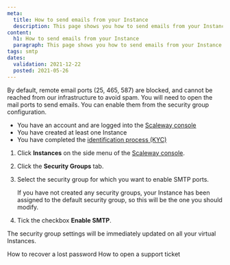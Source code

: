 ```yaml
---
meta:
  title: How to send emails from your Instance
  description: This page shows you how to send emails from your Instance
content:
  h1: How to send emails from your Instance
  paragraph: This page shows you how to send emails from your Instance
tags: smtp
dates:
  validation: 2021-12-22
  posted: 2021-05-26
---
```



By default, remote email ports (25, 465, 587) are blocked, and cannot be reached from our infrastructure to avoid spam. You will need to open the mail ports to send emails. You can enable them from the security group configuration.

<Message type="requirement">

  - You have an account and are logged into the [Scaleway console](https://console.scaleway.com)
  - You have created at least one Instance
  - You have completed the [identification process (KYC)](/console/my-account/how-to/verify-identity/)

</Message>



1. Click **Instances** on the side menu of the [Scaleway console](https://console.scaleway.com).

2. Click the **Security Groups** tab.

3. Select the security group for which you want to enable SMTP ports. 

    <Lightbox src="scaleway_security_groups.png" alt=""/>

    <Message type="note">

    If you have not created any security groups, your Instance has been assigned to the default security group, so this will be the one you should modify.

    </Message>


4. Tick the checkbox **Enable SMTP**.

    <Lightbox src="scaleway_enable_smtp.png" alt=""/>


<Message type="note">

 The security group settings will be immediately updated on all your virtual Instances.

</Message>


<Navigation title="See Also">
  <PreviousButton to="/console/my-account/how-to/recover-a-lost-password/">How to recover a lost password</PreviousButton>
  <NextButton to="/console/my-account/how-to/open-a-support-ticket/">How to open a support ticket</NextButton>
</Navigation>
